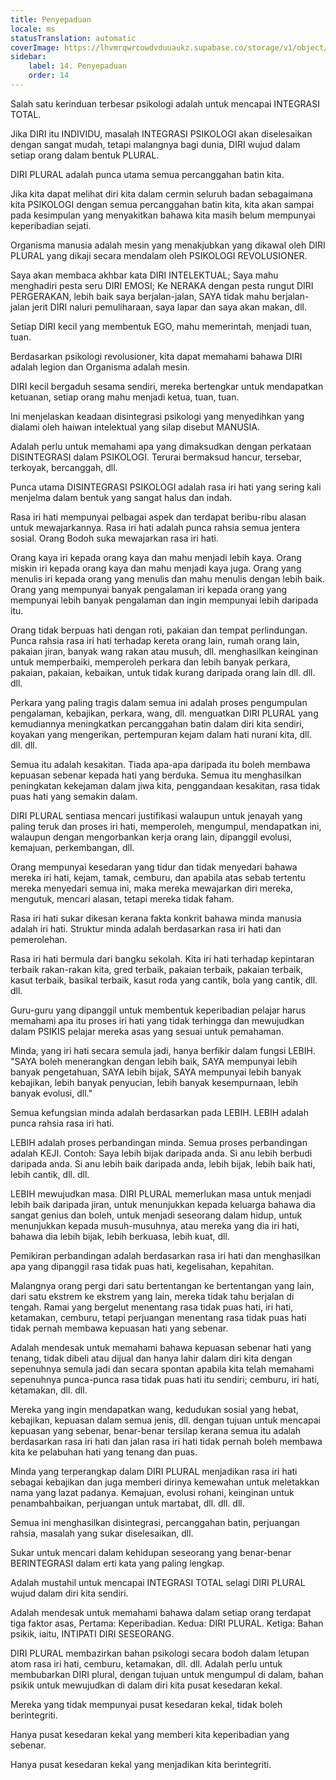 ```yaml
---
title: Penyepaduan
locale: ms
statusTranslation: automatic
coverImage: https://lhvmrqwrcowdvduuaukz.supabase.co/storage/v1/object/public/strapi-uploads/small_cover-educacion-fundamental.webp-2d51a7828a2b1309555be27f7e2a61a0.webp
sidebar:
    label: 14. Penyepaduan
    order: 14
---
```

Salah satu kerinduan terbesar psikologi adalah untuk mencapai INTEGRASI TOTAL.

Jika DIRI itu INDIVIDU, masalah INTEGRASI PSIKOLOGI akan diselesaikan dengan sangat mudah, tetapi malangnya bagi dunia, DIRI wujud dalam setiap orang dalam bentuk PLURAL.

DIRI PLURAL adalah punca utama semua percanggahan batin kita.

Jika kita dapat melihat diri kita dalam cermin seluruh badan sebagaimana kita PSIKOLOGI dengan semua percanggahan batin kita, kita akan sampai pada kesimpulan yang menyakitkan bahawa kita masih belum mempunyai keperibadian sejati.

Organisma manusia adalah mesin yang menakjubkan yang dikawal oleh DIRI PLURAL yang dikaji secara mendalam oleh PSIKOLOGI REVOLUSIONER.

Saya akan membaca akhbar kata DIRI INTELEKTUAL; Saya mahu menghadiri pesta seru DIRI EMOSI; Ke NERAKA dengan pesta rungut DIRI PERGERAKAN, lebih baik saya berjalan-jalan, SAYA tidak mahu berjalan-jalan jerit DIRI naluri pemuliharaan, saya lapar dan saya akan makan, dll.

Setiap DIRI kecil yang membentuk EGO, mahu memerintah, menjadi tuan, tuan.

Berdasarkan psikologi revolusioner, kita dapat memahami bahawa DIRI adalah legion dan Organisma adalah mesin.

DIRI kecil bergaduh sesama sendiri, mereka bertengkar untuk mendapatkan ketuanan, setiap orang mahu menjadi ketua, tuan, tuan.

Ini menjelaskan keadaan disintegrasi psikologi yang menyedihkan yang dialami oleh haiwan intelektual yang silap disebut MANUSIA.

Adalah perlu untuk memahami apa yang dimaksudkan dengan perkataan DISINTEGRASI dalam PSIKOLOGI. Terurai bermaksud hancur, tersebar, terkoyak, bercanggah, dll.

Punca utama DISINTEGRASI PSIKOLOGI adalah rasa iri hati yang sering kali menjelma dalam bentuk yang sangat halus dan indah.

Rasa iri hati mempunyai pelbagai aspek dan terdapat beribu-ribu alasan untuk mewajarkannya. Rasa iri hati adalah punca rahsia semua jentera sosial. Orang Bodoh suka mewajarkan rasa iri hati.

Orang kaya iri kepada orang kaya dan mahu menjadi lebih kaya. Orang miskin iri kepada orang kaya dan mahu menjadi kaya juga. Orang yang menulis iri kepada orang yang menulis dan mahu menulis dengan lebih baik. Orang yang mempunyai banyak pengalaman iri kepada orang yang mempunyai lebih banyak pengalaman dan ingin mempunyai lebih daripada itu.

Orang tidak berpuas hati dengan roti, pakaian dan tempat perlindungan. Punca rahsia rasa iri hati terhadap kereta orang lain, rumah orang lain, pakaian jiran, banyak wang rakan atau musuh, dll. menghasilkan keinginan untuk memperbaiki, memperoleh perkara dan lebih banyak perkara, pakaian, pakaian, kebaikan, untuk tidak kurang daripada orang lain dll. dll. dll.

Perkara yang paling tragis dalam semua ini adalah proses pengumpulan pengalaman, kebajikan, perkara, wang, dll. menguatkan DIRI PLURAL yang kemudiannya meningkatkan percanggahan batin dalam diri kita sendiri, koyakan yang mengerikan, pertempuran kejam dalam hati nurani kita, dll. dll. dll.

Semua itu adalah kesakitan. Tiada apa-apa daripada itu boleh membawa kepuasan sebenar kepada hati yang berduka. Semua itu menghasilkan peningkatan kekejaman dalam jiwa kita, penggandaan kesakitan, rasa tidak puas hati yang semakin dalam.

DIRI PLURAL sentiasa mencari justifikasi walaupun untuk jenayah yang paling teruk dan proses iri hati, memperoleh, mengumpul, mendapatkan ini, walaupun dengan mengorbankan kerja orang lain, dipanggil evolusi, kemajuan, perkembangan, dll.

Orang mempunyai kesedaran yang tidur dan tidak menyedari bahawa mereka iri hati, kejam, tamak, cemburu, dan apabila atas sebab tertentu mereka menyedari semua ini, maka mereka mewajarkan diri mereka, mengutuk, mencari alasan, tetapi mereka tidak faham.

Rasa iri hati sukar dikesan kerana fakta konkrit bahawa minda manusia adalah iri hati. Struktur minda adalah berdasarkan rasa iri hati dan pemerolehan.

Rasa iri hati bermula dari bangku sekolah. Kita iri hati terhadap kepintaran terbaik rakan-rakan kita, gred terbaik, pakaian terbaik, pakaian terbaik, kasut terbaik, basikal terbaik, kasut roda yang cantik, bola yang cantik, dll. dll.

Guru-guru yang dipanggil untuk membentuk keperibadian pelajar harus memahami apa itu proses iri hati yang tidak terhingga dan mewujudkan dalam PSIKIS pelajar mereka asas yang sesuai untuk pemahaman.

Minda, yang iri hati secara semula jadi, hanya berfikir dalam fungsi LEBIH. "SAYA boleh menerangkan dengan lebih baik, SAYA mempunyai lebih banyak pengetahuan, SAYA lebih bijak, SAYA mempunyai lebih banyak kebajikan, lebih banyak penyucian, lebih banyak kesempurnaan, lebih banyak evolusi, dll."

Semua kefungsian minda adalah berdasarkan pada LEBIH. LEBIH adalah punca rahsia rasa iri hati.

LEBIH adalah proses perbandingan minda. Semua proses perbandingan adalah KEJI. Contoh: Saya lebih bijak daripada anda. Si anu lebih berbudi daripada anda. Si anu lebih baik daripada anda, lebih bijak, lebih baik hati, lebih cantik, dll. dll.

LEBIH mewujudkan masa. DIRI PLURAL memerlukan masa untuk menjadi lebih baik daripada jiran, untuk menunjukkan kepada keluarga bahawa dia sangat genius dan boleh, untuk menjadi seseorang dalam hidup, untuk menunjukkan kepada musuh-musuhnya, atau mereka yang dia iri hati, bahawa dia lebih bijak, lebih berkuasa, lebih kuat, dll.

Pemikiran perbandingan adalah berdasarkan rasa iri hati dan menghasilkan apa yang dipanggil rasa tidak puas hati, kegelisahan, kepahitan.

Malangnya orang pergi dari satu bertentangan ke bertentangan yang lain, dari satu ekstrem ke ekstrem yang lain, mereka tidak tahu berjalan di tengah. Ramai yang bergelut menentang rasa tidak puas hati, iri hati, ketamakan, cemburu, tetapi perjuangan menentang rasa tidak puas hati tidak pernah membawa kepuasan hati yang sebenar.

Adalah mendesak untuk memahami bahawa kepuasan sebenar hati yang tenang, tidak dibeli atau dijual dan hanya lahir dalam diri kita dengan sepenuhnya semula jadi dan secara spontan apabila kita telah memahami sepenuhnya punca-punca rasa tidak puas hati itu sendiri; cemburu, iri hati, ketamakan, dll. dll.

Mereka yang ingin mendapatkan wang, kedudukan sosial yang hebat, kebajikan, kepuasan dalam semua jenis, dll. dengan tujuan untuk mencapai kepuasan yang sebenar, benar-benar tersilap kerana semua itu adalah berdasarkan rasa iri hati dan jalan rasa iri hati tidak pernah boleh membawa kita ke pelabuhan hati yang tenang dan puas.

Minda yang terperangkap dalam DIRI PLURAL menjadikan rasa iri hati sebagai kebajikan dan juga memberi dirinya kemewahan untuk meletakkan nama yang lazat padanya. Kemajuan, evolusi rohani, keinginan untuk penambahbaikan, perjuangan untuk martabat, dll. dll. dll.

Semua ini menghasilkan disintegrasi, percanggahan batin, perjuangan rahsia, masalah yang sukar diselesaikan, dll.

Sukar untuk mencari dalam kehidupan seseorang yang benar-benar BERINTEGRASI dalam erti kata yang paling lengkap.

Adalah mustahil untuk mencapai INTEGRASI TOTAL selagi DIRI PLURAL wujud dalam diri kita sendiri.

Adalah mendesak untuk memahami bahawa dalam setiap orang terdapat tiga faktor asas, Pertama: Keperibadian. Kedua: DIRI PLURAL. Ketiga: Bahan psikik, iaitu, INTIPATI DIRI SESEORANG.

DIRI PLURAL membazirkan bahan psikologi secara bodoh dalam letupan atom rasa iri hati, cemburu, ketamakan, dll. dll. Adalah perlu untuk membubarkan DIRI plural, dengan tujuan untuk mengumpul di dalam, bahan psikik untuk mewujudkan di dalam diri kita pusat kesedaran kekal.

Mereka yang tidak mempunyai pusat kesedaran kekal, tidak boleh berintegriti.

Hanya pusat kesedaran kekal yang memberi kita keperibadian yang sebenar.

Hanya pusat kesedaran kekal yang menjadikan kita berintegriti.
